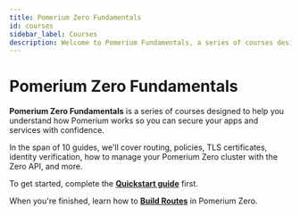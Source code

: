 ```yaml
---
title: Pomerium Zero Fundamentals
id: courses
sidebar_label: Courses
description: Welcome to Pomerium Fundamentals, a series of courses designed to teach you the fundamentals of Pomerium so you can secure your applications with confidence.
---
```


# Pomerium Zero Fundamentals

**Pomerium Zero Fundamentals** is a series of courses designed to help you understand how Pomerium works so you can secure your apps and services with confidence.

In the span of 10 guides, we'll cover routing, policies, TLS certificates, identity verification, how to manage your Pomerium Zero cluster with the Zero API, and more.

To get started, complete the [**Quickstart guide**](/docs/quickstart) first.

When you're finished, learn how to [**Build Routes**](/docs/courses/fundamentals/zero-build-routes.mdx) in Pomerium Zero.
